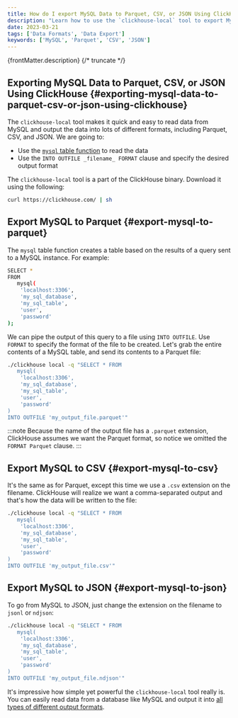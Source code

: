 ```yaml
---
title: How do I export MySQL Data to Parquet, CSV, or JSON Using ClickHouse
description: "Learn how to use the `clickhouse-local` tool to export MySQL data into formats like Parquet, CSV, or JSON quickly and efficiently."
date: 2023-03-21
tags: ['Data Formats', 'Data Export']
keywords: ['MySQL', 'Parquet', 'CSV', 'JSON']
---
```


{frontMatter.description}
{/* truncate */}

## Exporting MySQL Data to Parquet, CSV, or JSON Using ClickHouse {#exporting-mysql-data-to-parquet-csv-or-json-using-clickhouse}

The `clickhouse-local` tool makes it quick and easy to read data from MySQL and output the data into lots of different formats, including Parquet, CSV, and JSON. We are going to:

- Use the [`mysql` table function](https://clickhouse.com/docs/sql-reference/table-functions/mysql) to read the data
- Use the `INTO OUTFILE _filename_ FORMAT` clause and specify the desired output format

The `clickhouse-local` tool is a part of the ClickHouse binary. Download it using the following:

```bash
curl https://clickhouse.com/ | sh
```

## Export MySQL to Parquet {#export-mysql-to-parquet}

The `mysql` table function creates a table based on the results of a query sent to a MySQL instance. For example:

```bash
SELECT *
FROM
   mysql(
    'localhost:3306',
    'my_sql_database',
    'my_sql_table',
    'user',
    'password'
);
```

We can pipe the output of this query to a file using `INTO OUTFILE`. Use `FORMAT` to specify the format of the file to be created. Let's grab the entire contents of a MySQL table, and send its contents to a Parquet file:

```bash
./clickhouse local -q "SELECT * FROM
   mysql(
    'localhost:3306',
    'my_sql_database',
    'my_sql_table',
    'user',
    'password'
)
INTO OUTFILE 'my_output_file.parquet'"
```

:::note
Because the name of the output file has a `.parquet` extension, ClickHouse assumes we want the Parquet format, so notice we omitted the `FORMAT Parquet` clause.
:::

## Export MySQL to CSV {#export-mysql-to-csv}

It's the same as for Parquet, except this time we use a `.csv` extension on the filename. ClickHouse will realize we want a comma-separated output and that's how the data will be written to the file:

```bash
./clickhouse local -q "SELECT * FROM
   mysql(
    'localhost:3306',
    'my_sql_database',
    'my_sql_table',
    'user',
    'password'
)
INTO OUTFILE 'my_output_file.csv'"
```

## Export MySQL to JSON {#export-mysql-to-json}

To go from MySQL to JSON, just change the extension on the filename to `jsonl` or `ndjson`:

```bash
./clickhouse local -q "SELECT * FROM
   mysql(
    'localhost:3306',
    'my_sql_database',
    'my_sql_table',
    'user',
    'password'
)
INTO OUTFILE 'my_output_file.ndjson'"
```

It's impressive how simple yet powerful the `clickhouse-local` tool really is. You can easily read data from a database like MySQL and output it into [all types of different output formats](https://clickhouse.com/docs/sql-reference/formats/).
